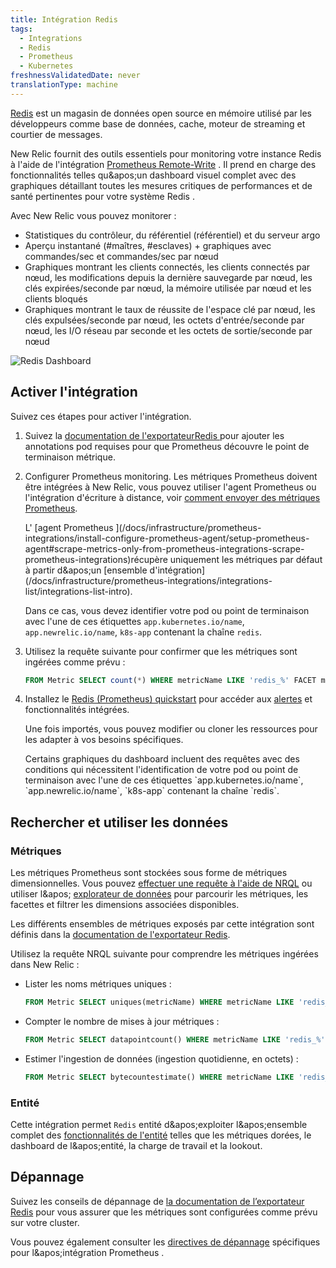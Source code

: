 ```yaml
---
title: Intégration Redis
tags:
  - Integrations
  - Redis
  - Prometheus
  - Kubernetes
freshnessValidatedDate: never
translationType: machine
---
```


[Redis](https://redis.io/) est un magasin de données open source en mémoire utilisé par les développeurs comme base de données, cache, moteur de streaming et courtier de messages.

New Relic fournit des outils essentiels pour monitoring votre instance Redis à l&apos;aide de l&apos;intégration [Prometheus Remote-Write](/docs/infrastructure/prometheus-integrations/install-configure-remote-write/set-your-prometheus-remote-write-integration/) . Il prend en charge des fonctionnalités telles qu&amp;apos;un dashboard visuel complet avec des graphiques détaillant toutes les mesures critiques de performances et de santé pertinentes pour votre système Redis .

Avec New Relic vous pouvez monitorer :

* Statistiques du contrôleur, du référentiel (référentiel) et du serveur argo
* Aperçu instantané (#maîtres, #esclaves) + graphiques avec commandes/sec et commandes/sec par nœud
* Graphiques montrant les clients connectés, les clients connectés par nœud, les modifications depuis la dernière sauvegarde par nœud, les clés expirées/seconde par nœud, la mémoire utilisée par nœud et les clients bloqués
* Graphiques montrant le taux de réussite de l&apos;espace clé par nœud, les clés expulsées/seconde par nœud, les octets d&apos;entrée/seconde par nœud, les I/O réseau par seconde et les octets de sortie/seconde par nœud

<img title="Redis Dashboard" alt="Redis Dashboard" src="/images/kubernetes_screenshot-crop_redis-dashboard.webp" />

## Activer l&apos;intégration

Suivez ces étapes pour activer l&apos;intégration.

1. Suivez la [documentation de l&apos;exportateurRedis ](https://github.com/prometheus-community/helm-charts/tree/main/charts/prometheus-redis-exporter)pour ajouter les annotations pod requises pour que Prometheus découvre le point de terminaison métrique.

2. Configurer Prometheus monitoring. Les métriques Prometheus doivent être intégrées à New Relic, vous pouvez utiliser l&apos;agent Prometheus ou l&apos;intégration d&apos;écriture à distance, voir [comment envoyer des métriques Prometheus](/docs/infrastructure/prometheus-integrations/get-started/send-prometheus-metric-data-new-relic/).

   <Callout variant="important">
     L&apos; [agent Prometheus ](/docs/infrastructure/prometheus-integrations/install-configure-prometheus-agent/setup-prometheus-agent#scrape-metrics-only-from-prometheus-integrations-scrape-prometheus-integrations)récupère uniquement les métriques par défaut à partir d&amp;apos;un [ensemble d&apos;intégration](/docs/infrastructure/prometheus-integrations/integrations-list/integrations-list-intro).

     Dans ce cas, vous devez identifier votre pod ou point de terminaison avec l&apos;une de ces étiquettes `app.kubernetes.io/name`, `app.newrelic.io/name`, `k8s-app` contenant la chaîne `redis`.
   </Callout>

3. Utilisez la requête suivante pour confirmer que les métriques sont ingérées comme prévu :

   ```sql
   FROM Metric SELECT count(*) WHERE metricName LIKE 'redis_%' FACET metricName LIMIT MAX
   ```

4. Installez le [Redis (Prometheus) quickstart](https://newrelic.com/instant-observability/redis-prometheus) pour accéder aux <InlinePopover type="dashboards" />[alertes](/docs/alerts-applied-intelligence/new-relic-alerts/learn-alerts/introduction-alerts/) et fonctionnalités intégrées.

   Une fois importés, vous pouvez modifier ou cloner les ressources pour les adapter à vos besoins spécifiques.

   <Callout variant="important">
     Certains graphiques du dashboard incluent des requêtes avec des conditions qui nécessitent l&apos;identification de votre pod ou point de terminaison avec l&apos;une de ces étiquettes `app.kubernetes.io/name`, `app.newrelic.io/name`, `k8s-app` contenant la chaîne `redis`.
   </Callout>

## Rechercher et utiliser les données

### Métriques

Les métriques Prometheus sont stockées sous forme de métriques dimensionnelles. Vous pouvez [effectuer une requête à l&apos;aide de NRQL](/docs/telemetry-data-platform/get-data/apis/query-metric-data-type/) ou utiliser l&amp;apos; [explorateur de données](/docs/query-your-data/explore-query-data/browse-data/introduction-data-explorer/) pour parcourir les métriques, les facettes et filtrer les dimensions associées disponibles.

Les différents ensembles de métriques exposés par cette intégration sont définis dans la [documentation de l&apos;exportateur Redis](https://github.com/oliver006/redis_exporter/blob/master/README.md#whats-exported).

Utilisez la requête NRQL suivante pour comprendre les métriques ingérées dans New Relic :

* Lister les noms métriques uniques :

  ```sql
  FROM Metric SELECT uniques(metricName) WHERE metricName LIKE 'redis_%' LIMIT MAX
  ```

* Compter le nombre de mises à jour métriques :

  ```sql
  FROM Metric SELECT datapointcount() WHERE metricName LIKE 'redis_%' FACET metricName
  ```

* Estimer l&apos;ingestion de données (ingestion quotidienne, en octets) :

  ```sql
  FROM Metric SELECT bytecountestimate() WHERE metricName LIKE 'redis_%' SINCE 1 day ago
  ```

### Entité

Cette intégration permet `Redis` entité d&amp;apos;exploiter l&amp;apos;ensemble complet des [fonctionnalités de l&apos;entité](/docs/new-relic-solutions/new-relic-one/core-concepts/what-entity-new-relic/) telles que les métriques dorées, le dashboard de l&amp;apos;entité, la charge de travail et la lookout.

## Dépannage

Suivez les conseils de dépannage de [la documentation de l’exportateur Redis](https://github.com/oliver006/redis_exporter) pour vous assurer que les métriques sont configurées comme prévu sur votre cluster.

Vous pouvez également consulter les [directives de dépannage](/docs/infrastructure/prometheus-integrations/troubleshooting/no-data-appears-prometheus-integration) spécifiques pour l&amp;apos;intégration Prometheus .
